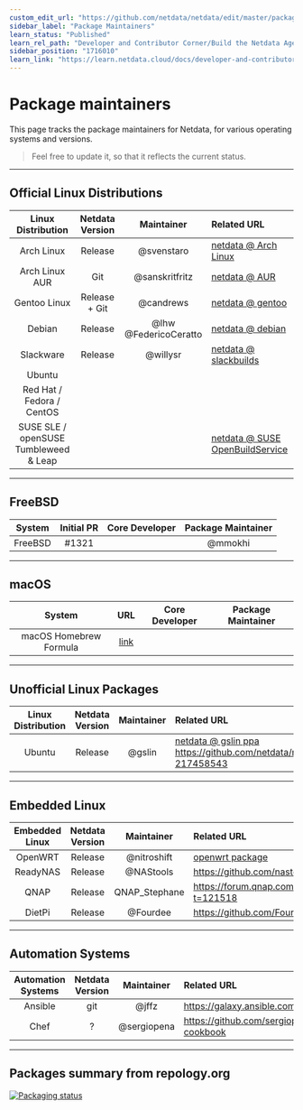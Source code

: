 ```yaml
---
custom_edit_url: "https://github.com/netdata/netdata/edit/master/packaging/maintainers/README.md"
sidebar_label: "Package Maintainers"
learn_status: "Published"
learn_rel_path: "Developer and Contributor Corner/Build the Netdata Agent Yourself"
sidebar_position: "1716010"
learn_link: "https://learn.netdata.cloud/docs/developer-and-contributor-corner/build-the-netdata-agent-yourself/package-maintainers"
---
```


# Package maintainers

This page tracks the package maintainers for Netdata, for various operating systems and versions.

> Feel free to update it, so that it reflects the current status.

---

## Official Linux Distributions

|          Linux Distribution           | Netdata Version |      Maintainer       | Related URL                                                                           |
|:-------------------------------------:|:---------------:|:---------------------:|:--------------------------------------------------------------------------------------|
|              Arch Linux               |     Release     |      @svenstaro       | [netdata @ Arch Linux](https://www.archlinux.org/packages/community/x86_64/netdata/)  |
|            Arch Linux AUR             |       Git       |    @sanskritfritz     | [netdata @ AUR](https://aur.archlinux.org/packages/netdata-git/)                      |
|             Gentoo Linux              |  Release + Git  |       @candrews       | [netdata @ gentoo](https://github.com/gentoo/gentoo/tree/master/net-analyzer/netdata) |
|                Debian                 |     Release     | @lhw @FedericoCeratto | [netdata @ debian](http://salsa.debian.org/debian/netdata)                            |
|               Slackware               |     Release     |       @willysr        | [netdata @ slackbuilds](https://slackbuilds.org/repository/14.2/system/netdata/)      |
|                Ubuntu                 |                 |                       |                                                                                       |
|       Red Hat / Fedora / CentOS       |                 |                       |                                                                                       |
| SUSE SLE / openSUSE Tumbleweed & Leap |                 |                       | [netdata @ SUSE OpenBuildService](https://software.opensuse.org/package/netdata)      |

---

## FreeBSD

| System  | Initial PR | Core Developer | Package Maintainer |
|:-------:|:----------:|:--------------:|:------------------:|
| FreeBSD |   #1321    |                |      @mmokhi       |

---

## macOS

|         System         |                                        URL                                         | Core Developer | Package Maintainer |
|:----------------------:|:----------------------------------------------------------------------------------:|:--------------:|:------------------:|
| macOS Homebrew Formula | [link](https://github.com/Homebrew/homebrew-core/blob/master/Formula/n/netdata.rb) |                |                    |

---

## Unofficial Linux Packages

| Linux Distribution | Netdata Version | Maintainer | Related URL                                                                                                                                       |
|:------------------:|:---------------:|:----------:|:--------------------------------------------------------------------------------------------------------------------------------------------------|
|       Ubuntu       |     Release     |   @gslin   | [netdata @ gslin ppa](https://launchpad.net/~gslin/+archive/ubuntu/netdata) <https://github.com/netdata/netdata/issues/69#issuecomment-217458543> |

---

## Embedded Linux

| Embedded Linux | Netdata Version |  Maintainer   | Related URL                                                                      |
|:--------------:|:---------------:|:-------------:|:---------------------------------------------------------------------------------|
|    OpenWRT     |     Release     |  @nitroshift  | [openwrt package](https://github.com/openwrt/packages/tree/master/admin/netdata) |
|    ReadyNAS    |     Release     |   @NAStools   | <https://github.com/nastools/netdata>                                            |
|      QNAP      |     Release     | QNAP_Stephane | <https://forum.qnap.com/viewtopic.php?t=121518>                                  |
|     DietPi     |     Release     |   @Fourdee    | <https://github.com/Fourdee/DietPi>                                              |

---

## Automation Systems

| Automation Systems | Netdata Version | Maintainer  | Related URL                                      |
|:------------------:|:---------------:|:-----------:|:-------------------------------------------------|
|      Ansible       |       git       |    @jffz    | <https://galaxy.ansible.com/jffz/netdata/>       |
|        Chef        |        ?        | @sergiopena | <https://github.com/sergiopena/netdata-cookbook> |

---

## Packages summary from repology.org

[![Packaging status](https://repology.org/badge/vertical-allrepos/netdata.svg)](https://repology.org/metapackage/netdata/versions)
